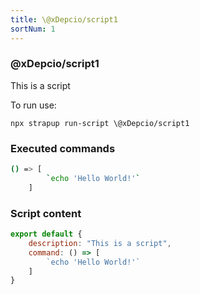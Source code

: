 ```yaml
---
title: \@xDepcio/script1
sortNum: 1
---
```

### \@xDepcio/script1
This is a script

To run use:
```command
npx strapup run-script \@xDepcio/script1
```
### Executed commands
```bash
() => [
        `echo 'Hello World!'`
    ]
```
### Script content
```javascript
export default {
    description: "This is a script",
    command: () => [
        `echo 'Hello World!'`
    ]
}

```
